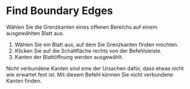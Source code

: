 
<Reference shortcut="" command="Find Boundary Edges" button="Rechts von der Befehlsleiste" />

# Find Boundary Edges

Wählen Sie die Grenzkanten eines offenen Bereichs auf einem ausgewählten Blatt aus.

1. Wählen Sie ein Blatt aus, auf dem Sie Grenzkanten finden möchten.
2. Klicken Sie auf die Schaltfläche <ButtonIcon type="button-find-boundary-edges" /> rechts von der Befehlsleiste.
3. Kanten der Blattöffnung werden ausgewählt.

<Callout type="info" emoji="💡">
Nicht verbundene Kanten sind eine der Ursachen dafür, dass etwas nicht wie erwartet fest ist. Mit diesem Befehl können Sie nicht verbundene Kanten finden.
</Callout>

